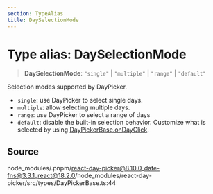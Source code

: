 ```yaml
---
section: TypeAlias
title: DaySelectionMode
---
```


# Type alias: DaySelectionMode

> **DaySelectionMode**: `"single"` \| `"multiple"` \| `"range"` \| `"default"`

Selection modes supported by DayPicker.

- `single`: use DayPicker to select single days.
- `multiple`: allow selecting multiple days.
- `range`: use DayPicker to select a range of days
- `default`: disable the built-in selection behavior. Customize what is
  selected by using [DayPickerBase.onDayClick](/docs/api/main/interfaces/DayPickerBase.mdx).

## Source

node\_modules/.pnpm/react-day-picker@8.10.0\_date-fns@3.3.1\_react@18.2.0/node\_modules/react-day-picker/src/types/DayPickerBase.ts:44
